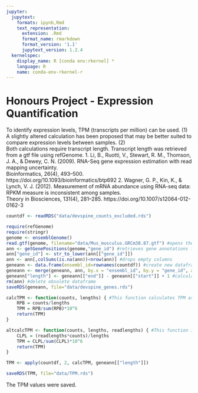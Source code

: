 ```yaml
---
jupyter:
  jupytext:
    formats: ipynb,Rmd
    text_representation:
      extension: .Rmd
      format_name: rmarkdown
      format_version: '1.1'
      jupytext_version: 1.2.4
  kernelspec:
    display_name: R [conda env:rkernel] *
    language: R
    name: conda-env-rkernel-r
---
```


# Honours Project - Expression Quantification
To identify expression levels, TPM (transcripts per million) can be used. (1)\
A slightly altered calculation has been proposed that may be better suited to compare expression levels between samples. (2)\
Both calculations require transcript length. Transcript length was retrieved from a gtf file using refGenome.
1. Li, B., Ruotti, V., Stewart, R. M., Thomson, J. A., & Dewey, C. N. (2009). RNA-Seq gene expression estimation with read mapping uncertainty.\
Bioinformatics, 26(4), 493–500. https://doi.org/10.1093/bioinformatics/btp692
2. Wagner, G. P., Kin, K., & Lynch, V. J. (2012). Measurement of mRNA abundance using RNA-seq data: RPKM measure is inconsistent among samples.\
Theory in Biosciences, 131(4), 281–285. https://doi.org/10.1007/s12064-012-0162-3

```r
countdf <- readRDS("data/devspine_counts_excluded.rds")
```

```r
require(refGenome)
require(stringr)
genome <- ensemblGenome()
read.gtf(genome, filename="data/Mus_musculus.GRCm38.87.gtf") #opens the gtf file
ann <- getGenePositions(genome,"gene_id") #retrieves gene annotations from the gtf file
ann["gene_id"] <- str_to_lower(ann[["gene_id"]])
ann <- ann[,colSums(is.na(ann))<nrow(ann)] #drops empty columns
geneann <- data.frame(ensembl_id=rownames(countdf)) #create new dataframe that will have genes in the right order
geneann <- merge(geneann, ann, by.x = "ensembl_id", by.y = "gene_id", all.x=TRUE, all.y=FALSE, sort=FALSE) #merge gene annotations dataframe with new one to order it
geneann["length"] <- geneann[["end"]] - geneann[["start"]] + 1 #calculate the length of each gene
rm(ann) #delete obsolete dataframe
saveRDS(geneann, file="data/devspine_genes.rds")
```

```r
calcTPM <- function(counts, lengths) { #This function calculates TPM as described by Li et al.
    RPB = counts/lengths
    TPM = RPB/sum(RPB)*10^6
    return(TPM)
}

altcalcTPM <- function(counts, lengths, readlengths) { #This function implements the alternative TPM calculation as described by Wagner et al., but, for now, the data for readlengths is not available.
    CLPL = (readlengths*counts)/lengths
    TPM = CLPL/sum(CLPL)*10^6
    return(TPM)
}
```

```r
TPM <- apply(countdf, 2, calcTPM, geneann[["length"]])
```

```r
saveRDS(TPM, file="data/TPM.rds")
```

The TPM values were saved.

